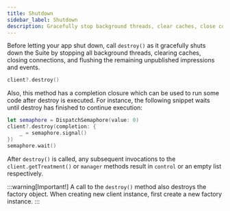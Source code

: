 ```yaml
---
title: Shutdown
sidebar_label: Shutdown
description: Gracefully stop background threads, clear caches, close connections, and flush data.
---
```


Before letting your app shut down, call `destroy()` as it gracefully shuts down the Suite by stopping all background threads, clearing caches, closing connections, and flushing the remaining unpublished impressions and events.

```swift title="Swift"
client?.destroy()
```

Also, this method has a completion closure which can be used to run some code after destroy is executed. For instance, the following snippet waits until destroy has finished to continue execution:

```swift title="Swift"
let semaphore = DispatchSemaphore(value: 0)
client?.destroy(completion: {
    _ = semaphore.signal()
})
semaphore.wait()
```

After `destroy()` is called, any subsequent invocations to the `client.getTreatment()` or `manager` methods result in `control` or an empty list respectively.

:::warning[Important!]
A call to the `destroy()` method also destroys the factory object. When creating new client instance, first create a new factory instance.
:::